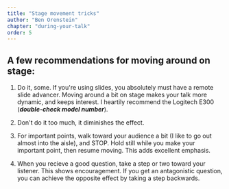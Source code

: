 ```yaml
---
title: "Stage movement tricks"
author: "Ben Orenstein"
chapter: "during-your-talk"
order: 5
---
```


## A few recommendations for moving around on stage:

1. Do it, some. If you're using slides, you absolutely must have a remote slide advancer. Moving around a bit on stage makes your talk more dynamic, and keeps interest. I heartily recommend the Logitech E300 (**_double-check model number_**).

2. Don't do it too much, it diminishes the effect.

3. For important points, walk toward your audience a bit (I like to go out almost into the aisle), and STOP. Hold still while you make your important point, then resume moving. This adds excellent emphasis.

4. When you recieve a good question, take a step or two toward your listener. This shows encouragement. If you get an antagonistic question, you can achieve the opposite effect by taking a step backwards.
